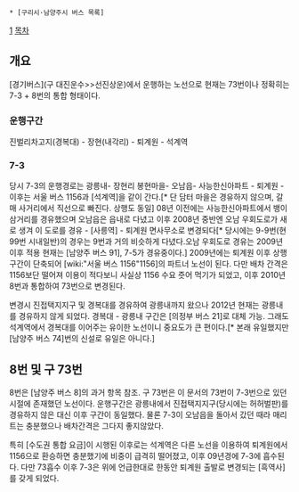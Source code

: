  * [구리시·남양주시 버스 목록]

[attachment:/P508723.jpg]
[[목차]]

== 개요 ==
[경기버스](구 대진운수>>선진상운)에서 운행하는 노선으로 현재는 73번이나 정확히는 7-3 + 8번의 통합 형태이다.

=== 운행구간 ===
진벌리차고지(경복대) - 장현(내각리) - 퇴계원 - 석계역

=== 7-3 ===
당시 7-3의 운행경로는 광릉내- 장현리 봉현마을- 오남읍- 사능한신아파트 - 퇴계원 - 이후는 서울 버스 1156과 [석계역]을 같이 간다.[* 단 담터 마을은 경유하지 않으며, 갈매 사거리에서 직선으로 빠진다. 상행도 동일] 08년 이전에는 사능한신아파트에서 뱅이삼거리를 경유했으며 오남읍은 읍내로 다녔고 이후 2008년 중반엔 오남 우회도로가 새로 생겨 이 도로를 경유 - [사릉역] - 퇴계원 면사무소로 변경되다[* 당시에는 9-9번(현 99번 시내일반)의 경우는 9번과 거의 비슷하게 다녔다.오남 우회도로 경유는 2009년 이후 적용 현재는 [남양주 버스 91], 7-5가 경유중이다.] 2009년에는 퇴계원 이후 상행구간이 단축되어 [wiki:"서울 버스 1156"1156]의 파트너 노선이 된다. 다만 배차 간격은 1156보단 떨어져 이용이 적다보니 사실상 1156 수요 줏어 먹기가 되었고, 이후 2010년 8번과 통합하여 73번으로 변경된다. 

변경시 진접택지지구 및 경복대를 경유하여 광릉내까지 왔으나 2012년 현재는 광릉내를 경유하지 않게 되었다. 경복대 - 광릉내 구간은 [의정부 버스 21]로 대체 가능. 그래도 석계역에서 경복대를 이어주는 유이한 노선이니 중요도가 큰 편이다.[* 본래 유일했지만 [남양주 버스 74]번의 신설로 유일은 아니다.]


== 8번 및 구 73번 ==
8번은 [남양주 버스 8]의 과거 항목 참조. 구 73번은 이 문서의 73번이 7-3번으로 있던 시절에 존재했던 노선이다. 운행구간은 광릉내에서 진접택지지구(당시에는 허허벌판)를 경유하지 않은 대신 이후 구간이 동일했다. 물론 7-3이 오남읍을 돌아서 갔던 때라 매리트는 충분했으나 배차간격은 그다지 좋지않았다. 

특히 [수도권 통합 요금]이 시행된 이후로는 석계역은 다른 노선을 이용하여 퇴계원에서 1156으로 환승하면 충분했기에 비중이 급격히 떨어졌고, 이후 09년경에 7-3에 흡수된다. 다만 73흡수 이후 7-3은 위에 언급한대로 한동안 퇴계원 출발로 변경되는 [흑역사]를 갖게 되었다. 


 

